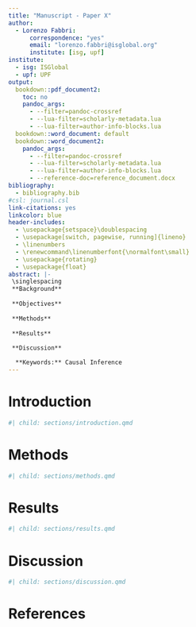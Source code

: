 ```yaml
---
title: "Manuscript - Paper X"
author:
  - Lorenzo Fabbri:
      correspondence: "yes"
      email: "lorenzo.fabbri@isglobal.org"
      institute: [isg, upf]
institute:
  - isg: ISGlobal
  - upf: UPF
output:
  bookdown::pdf_document2:
    toc: no
    pandoc_args:
      - --filter=pandoc-crossref
      - --lua-filter=scholarly-metadata.lua
      - --lua-filter=author-info-blocks.lua
  bookdown::word_document: default
  bookdown::word_document2:
    pandoc_args:
      - --filter=pandoc-crossref
      - --lua-filter=scholarly-metadata.lua
      - --lua-filter=author-info-blocks.lua
      - --reference-doc=reference_document.docx
bibliography:
  - bibliography.bib
#csl: journal.csl
link-citations: yes
linkcolor: blue
header-includes:
  - \usepackage{setspace}\doublespacing
  - \usepackage[switch, pagewise, running]{lineno}
  - \linenumbers
  - \renewcommand\linenumberfont{\normalfont\small}
  - \usepackage{rotating}
  - \usepackage{float}
abstract: |-
 \singlespacing
 **Background**
 
 **Objectives**
 
 **Methods**
 
 **Results**
 
 **Discussion**

  **Keywords:** Causal Inference
---
```


```{=latex}
\setcounter{tocdepth}{4}
\tableofcontents
```

\twocolumn
\doublespacing
\pagewiselinenumbers

<!-- ####################################################################### -->
<!-- INTRODUCTION -->
# Introduction {#intro}
```r
#| child: sections/introduction.qmd
```
<!-- ####################################################################### -->

<!-- ####################################################################### -->
<!-- METHODS -->
# Methods {#methods}
```r
#| child: sections/methods.qmd
```
<!-- ####################################################################### -->

<!-- ####################################################################### -->
<!-- RESULTS -->
# Results {#res}
```r
#| child: sections/results.qmd
```
<!-- ####################################################################### -->

<!-- ####################################################################### -->
<!-- DISCUSSION -->
# Discussion {#discussion}
```r
#| child: sections/discussion.qmd
```
<!-- ####################################################################### -->

\newpage
\onecolumn
\singlespacing

# References
